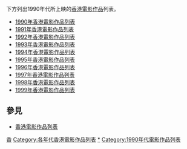 下方列出1990年代所上映的[[香港電影作品|香港電影作品]]列表。
*[[1990年香港電影作品列表|1990年香港電影作品列表]]
*[[1991年香港電影作品列表|1991年香港電影作品列表]]
*[[1992年香港電影作品列表|1992年香港電影作品列表]]
*[[1993年香港電影作品列表|1993年香港電影作品列表]]
*[[1994年香港電影作品列表|1994年香港電影作品列表]]
*[[1995年香港電影作品列表|1995年香港電影作品列表]]
*[[1996年香港電影作品列表|1996年香港電影作品列表]]
*[[1997年香港電影作品列表|1997年香港電影作品列表]]
*[[1998年香港電影作品列表|1998年香港電影作品列表]]
*[[1999年香港電影作品列表|1999年香港電影作品列表]]

==參見==
*[[香港電影作品列表|香港電影作品列表]]

{{香港電影}}

[[Category:電影作品列表索引|香]]
[[Category:各年代香港電影作品列表|Category:各年代香港電影作品列表]]
[[Category:1990年代香港電影作品|*]]
[[Category:1990年代電影作品列表|Category:1990年代電影作品列表]]